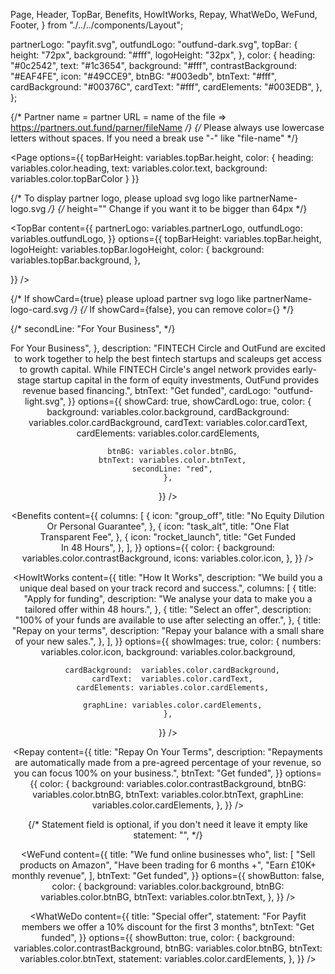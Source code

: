   Page,
  Header,
  TopBar,
  Benefits,
  HowItWorks,
  Repay,
  WhatWeDo,
  WeFund,
  Footer,
} from "./../../components/Layout";

  partnerLogo: "payfit.svg",
  outfundLogo: "outfund-dark.svg",
  topBar: {
    height: "72px",
    background: "#fff",
    logoHeight: "32px",
  },
  color: {
    heading: "#0c2542",
    text: "#1c3654",
    background: "#fff",
    contrastBackground: "#EAF4FE",
    icon: "#49CCE9",
    btnBG: "#003edb",
    btnText: "#fff",
    cardBackground: "#00376C",
    cardText: "#fff",
    cardElements: "#003EDB",
  },
};

{/* Partner name = partner URL = name of the file => https://partners.out.fund/parner/fileName */}
{/* Please always use lowercase letters without spaces. If you need a break use "-" like "file-name" */}

<Page
  options={{
    topBarHeight: variables.topBar.height,
    color: {
      heading: variables.color.heading,
      text: variables.color.text,
      background: variables.color.topBarColor
    }
  }}
>

{/* To display partner logo, please upload svg logo like partnerName-logo.svg */}
{/* height="" Change if you want it to be bigger than 64px */}

<TopBar
  content={{
    partnerLogo: variables.partnerLogo,
    outfundLogo: variables.outfundLogo,
  }}
  options={{
    topBarHeight: variables.topBar.height,
    logoHeight: variables.topBar.logoHeight,
    color: {
      background: variables.topBar.background,
    },

}}
/>

{/* If showCard={true} please upload partner svg logo like partnerName-logo-card.svg */}
{/* If showCard={false}, you can remove color={} */}

{/* secondLine: "For Your Business", */}

<Header
  content={{
    title: {
      firstLine: "Revenue Based Finance <br/> For Your Business",
    },
    description:
      "FINTECH Circle and OutFund are excited to work together to help the best fintech startups and scaleups get access to growth capital. While FINTECH Circle's angel network provides early-stage startup capital in the form of equity investments, OutFund provides revenue based financing.",
    btnText: "Get funded",
    cardLogo: "outfund-light.svg",
  }}
  options={{
    showCard: true,
    showCardLogo: true,
    color: {
      background: variables.color.background,
      cardBackground:  variables.color.cardBackground,
      cardText:  variables.color.cardText,
      cardElements: variables.color.cardElements,

      btnBG: variables.color.btnBG,
      btnText: variables.color.btnText,
      secondLine: "red",
    },

}}
/>

<Benefits
  content={{
    columns: [
      {
        icon: "group_off",
        title: "No Equity Dilution <br/> Or Personal Guarantee",
      },
      {
        icon: "task_alt",
        title: "One Flat <br/> Transparent Fee",
      },
      {
        icon: "rocket_launch",
        title: "Get Funded <br/> In 48 Hours",
      },
    ],
  }}
  options={{
    color: {
      background: variables.color.contrastBackground,
      icons: variables.color.icon,
    },
  }}
/>

<HowItWorks
  content={{
    title:
      "How It Works",
    description:
      "We build you a unique deal based on your track record and success.",
    columns: [
      {
        title: "Apply for funding",
        description:
          "We analyse your data to make you a tailored offer within 48 hours.",
      },
      {
        title: "Select an offer",
        description:
          "100% of your funds are available to use after selecting an offer.",
      },
      {
        title: "Repay on your terms",
        description: "Repay your balance with a small share of your new sales.",
      },
    ],
  }}
  options={{
    showImages: true,
    color: {
      numbers: variables.color.icon,
      background: variables.color.background,

      cardBackground:  variables.color.cardBackground,
      cardText:  variables.color.cardText,
      cardElements: variables.color.cardElements,

      graphLine: variables.color.cardElements,
    },

}}
/>

<Repay
  content={{
    title: "Repay On Your Terms",
    description:
      "Repayments are automatically made from a pre-agreed percentage of your revenue, so you can focus 100% on your business.",
    btnText: "Get funded",
  }}
  options={{
    color: {
      background: variables.color.contrastBackground,
      btnBG: variables.color.btnBG,
      btnText: variables.color.btnText,
      graphLine: variables.color.cardElements,
    },
  }}
/>

{/* Statement field is optional, if you don't need it leave it empty like statement: "", */}

<WeFund
  content={{
    title: "We fund online businesses who",
    list: [
      "Sell products on Amazon",
      "Have been trading for 6 months +",
      "Earn £10K+ monthly revenue",
    ],
    btnText: "Get funded",
  }}
  options={{
    showButton: false,
    color: {
      background: variables.color.background,
      btnBG: variables.color.btnBG,
      btnText: variables.color.btnText,
    },
  }}
/>

<WhatWeDo
  content={{
    title: "Special offer",
    statement:
      "For Payfit members we offer a 10% discount  for the first 3 months",
    btnText: "Get funded",
  }}
  options={{
    showButton: true,
    color: {
      background: variables.color.contrastBackground,
      btnBG: variables.color.btnBG,
      btnText: variables.color.btnText,
      statement: variables.color.cardElements,
    },
  }}
/>

<Footer
  options={{
    showFooter: true,
    color: {
      background: variables.color.background,
    },
  }}
/>

</Page>
